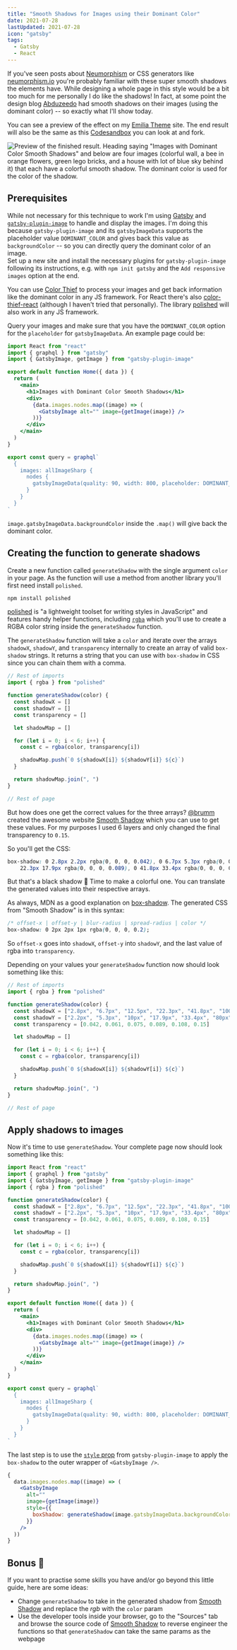 ```yaml
---
title: "Smooth Shadows for Images using their Dominant Color"
date: 2021-07-28
lastUpdated: 2021-07-28
icon: "gatsby"
tags:
  - Gatsby
  - React
---
```


If you've seen posts about [Neumorphism](https://uxdesign.cc/neumorphism-in-user-interfaces-b47cef3bf3a6) or CSS generators like [neumorphism.io](https://neumorphism.io/) you're probably familiar with these super smooth shadows the elements have. While designing a whole page in this style would be a bit too much for me personally I do like the shadows! In fact, at some point the design blog [Abduzeedo](https://abduzeedo.com/) had smooth shadows on their images (using the dominant color) -- so exactly what I'll show today.

You can see a preview of the effect on my [Emilia Theme](https://emilia.lekoarts.de/) site. The end result will also be the same as this [Codesandbox](https://codesandbox.io/s/gatsby-plugin-image-layered-smooth-shadows-w2z9k) you can look at and fork.

![Preview of the finished result. Heading saying "Images with Dominant Color Smooth Shadows" and below are four images (colorful wall, a bee in orange flowers, green lego bricks, and a house with lot of blue sky behind it) that each have a colorful smooth shadow. The dominant color is used for the color of the shadow.](./finished_result_preview.jpg)

## Prerequisites

While not necessary for this technique to work I'm using [Gatsby](https://www.gatsbyjs.com) and [`gatsby-plugin-image`](https://www.gatsbyjs.com/plugins/gatsby-plugin-image/) to handle and display the images. I'm doing this because `gatsby-plugin-image` and its `gatsbyImageData` supports the placeholder value `DOMINANT_COLOR` and gives back this value as `backgroundColor` -- so you can directly query the dominant color of an image.  
Set up a new site and install the necessary plugins for `gatsby-plugin-image` following its instructions, e.g. with `npm init gatsby` and the `Add responsive images` option at the end.

<Alert status="info" title="Not using Gatsby or even React?">

You can use [Color Thief](https://lokeshdhakar.com/projects/color-thief/) to
process your images and get back information like the dominant color in any JS framework. For React there's also [color-thief-react](https://github.com/jonyw4/color-thief-react) (although I haven't tried that personally). The library [polished](https://polished.js.org/) will also work in any JS framework.

</Alert>

Query your images and make sure that you have the `DOMINANT_COLOR` option for the `placeholder` for `gatsbyImageData`. An example page could be:

```jsx title=src/pages/index.js {22}
import React from "react"
import { graphql } from "gatsby"
import { GatsbyImage, getImage } from "gatsby-plugin-image"

export default function Home({ data }) {
  return (
    <main>
      <h1>Images with Dominant Color Smooth Shadows</h1>
      <div>
        {data.images.nodes.map((image) => (
          <GatsbyImage alt="" image={getImage(image)} />
        ))}
      </div>
    </main>
  )
}

export const query = graphql`
  {
    images: allImageSharp {
      nodes {
        gatsbyImageData(quality: 90, width: 800, placeholder: DOMINANT_COLOR)
      }
    }
  }
`
```

`image.gatsbyImageData.backgroundColor` inside the `.map()` will give back the dominant color.

## Creating the function to generate shadows

Create a new function called `generateShadow` with the single argument `color` in your page. As the function will use a method from another library you'll first need install `polished`.

```sh
npm install polished
```

[polished](https://polished.js.org/) is "a lightweight toolset for writing styles in JavaScript" and features handy helper functions, including [`rgba`](https://polished.js.org/docs/#rgba) which you'll use to create a RGBA color string inside the `generateShadow` function.

The `generateShadow` function will take a `color` and iterate over the arrays `shadowX`, `shadowY`, and `transparency` internally to create an array of valid `box-shadow` strings. It returns a string that you can use with `box-shadow` in CSS since you can chain them with a comma.

```jsx title=src/pages/index.js
// Rest of imports
import { rgba } from "polished"

function generateShadow(color) {
  const shadowX = []
  const shadowY = []
  const transparency = []

  let shadowMap = []

  for (let i = 0; i < 6; i++) {
    const c = rgba(color, transparency[i])

    shadowMap.push(`0 ${shadowX[i]} ${shadowY[i]} ${c}`)
  }

  return shadowMap.join(", ")
}

// Rest of page
```

But how does one get the correct values for the three arrays? [@brumm](https://twitter.com/funkensturm) created the awesome website [Smooth Shadow](https://shadows.brumm.af/) which you can use to get these values. For my purposes I used 6 layers and only changed the final transparency to `0.15`.

So you'll get the CSS:

```css
box-shadow: 0 2.8px 2.2px rgba(0, 0, 0, 0.042), 0 6.7px 5.3px rgba(0, 0, 0, 0.061), 0 12.5px 10px rgba(0, 0, 0, 0.075), 0
    22.3px 17.9px rgba(0, 0, 0, 0.089), 0 41.8px 33.4px rgba(0, 0, 0, 0.108), 0 100px 80px rgba(0, 0, 0, 0.15);
```

But that's a black shadow 😬 Time to make a colorful one. You can translate the generated values into their respective arrays.

<Alert status="info" title="How to read box-shadow?">

As always, MDN as a good explanation on [box-shadow](https://developer.mozilla.org/en-US/docs/Web/CSS/box-shadow). The generated CSS from "Smooth Shadow" is in this syntax:

```css
/* offset-x | offset-y | blur-radius | spread-radius | color */
box-shadow: 0 2px 2px 1px rgba(0, 0, 0, 0.2);
```

So `offset-x` goes into `shadowX`, `offset-y` into `shadowY`, and the last value of rgba into `transparency`.

</Alert>

Depending on your values your `generateShadow` function now should look something like this:

```jsx title=src/pages/index.js {5-7}
// Rest of imports
import { rgba } from "polished"

function generateShadow(color) {
  const shadowX = ["2.8px", "6.7px", "12.5px", "22.3px", "41.8px", "100px"]
  const shadowY = ["2.2px", "5.3px", "10px", "17.9px", "33.4px", "80px"]
  const transparency = [0.042, 0.061, 0.075, 0.089, 0.108, 0.15]

  let shadowMap = []

  for (let i = 0; i < 6; i++) {
    const c = rgba(color, transparency[i])

    shadowMap.push(`0 ${shadowX[i]} ${shadowY[i]} ${c}`)
  }

  return shadowMap.join(", ")
}

// Rest of page
```

## Apply shadows to images

Now it's time to use `generateShadow`. Your complete page now should look something like this:

```jsx title=src/pages/index.js
import React from "react"
import { graphql } from "gatsby"
import { GatsbyImage, getImage } from "gatsby-plugin-image"
import { rgba } from "polished"

function generateShadow(color) {
  const shadowX = ["2.8px", "6.7px", "12.5px", "22.3px", "41.8px", "100px"]
  const shadowY = ["2.2px", "5.3px", "10px", "17.9px", "33.4px", "80px"]
  const transparency = [0.042, 0.061, 0.075, 0.089, 0.108, 0.15]

  let shadowMap = []

  for (let i = 0; i < 6; i++) {
    const c = rgba(color, transparency[i])

    shadowMap.push(`0 ${shadowX[i]} ${shadowY[i]} ${c}`)
  }

  return shadowMap.join(", ")
}

export default function Home({ data }) {
  return (
    <main>
      <h1>Images with Dominant Color Smooth Shadows</h1>
      <div>
        {data.images.nodes.map((image) => (
          <GatsbyImage alt="" image={getImage(image)} />
        ))}
      </div>
    </main>
  )
}

export const query = graphql`
  {
    images: allImageSharp {
      nodes {
        gatsbyImageData(quality: 90, width: 800, placeholder: DOMINANT_COLOR)
      }
    }
  }
`
```

The last step is to use the [`style` prop](https://www.gatsbyjs.com/docs/reference/built-in-components/gatsby-plugin-image/#shared-props) from `gatsby-plugin-image` to apply the `box-shadow` to the outer wrapper of `<GatsbyImage />`.

```jsx {7}
{
  data.images.nodes.map((image) => (
    <GatsbyImage
      alt=""
      image={getImage(image)}
      style={{
        boxShadow: generateShadow(image.gatsbyImageData.backgroundColor),
      }}
    />
  ))
}
```

## Bonus 🍬

If you want to practise some skills you have and/or go beyond this little guide, here are some ideas:

- Change `generateShadow` to take in the generated shadow from [Smooth Shadow](https://shadows.brumm.af/) and replace the _rgb_ with the `color` param
- Use the developer tools inside your browser, go to the "Sources" tab and browse the source code of [Smooth Shadow](https://shadows.brumm.af/) to reverse engineer the functions so that `generateShadow` can take the same params as the webpage
